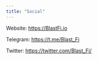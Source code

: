```yaml
---
title: "Social"
---
```


Website: https://BlastFi.io

Telegram: https://t.me/Blast_Fi

Twitter: https://twitter.com/Blast_Fi/
